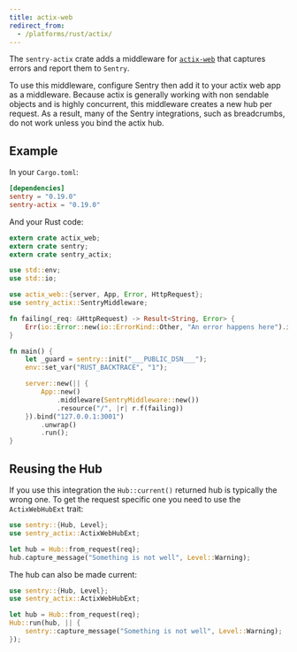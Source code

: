 ```yaml
---
title: actix-web
redirect_from:
  - /platforms/rust/actix/
---
```


The `sentry-actix` crate adds a middleware for [`actix-web`](https://actix.rs/) that captures errors and report them to `Sentry`.

To use this middleware, configure Sentry then add it to your actix web app as a middleware. Because actix is generally working with non sendable objects and is highly concurrent, this middleware creates a new hub per request. As a result, many of the Sentry integrations, such as breadcrumbs, do not work unless you bind the actix hub.

## Example

In your `Cargo.toml`:

```toml {filename:Cargo.toml}
[dependencies]
sentry = "0.19.0"
sentry-actix = "0.19.0"
```

And your Rust code:

```rust {filename:main.rs}
extern crate actix_web;
extern crate sentry;
extern crate sentry_actix;

use std::env;
use std::io;

use actix_web::{server, App, Error, HttpRequest};
use sentry_actix::SentryMiddleware;

fn failing(_req: &HttpRequest) -> Result<String, Error> {
    Err(io::Error::new(io::ErrorKind::Other, "An error happens here").into())
}

fn main() {
    let _guard = sentry::init("___PUBLIC_DSN___");
    env::set_var("RUST_BACKTRACE", "1");

    server::new(|| {
        App::new()
            .middleware(SentryMiddleware::new())
            .resource("/", |r| r.f(failing))
    }).bind("127.0.0.1:3001")
        .unwrap()
        .run();
}
```

## Reusing the Hub

If you use this integration the `Hub::current()` returned hub is typically the wrong one.
To get the request specific one you need to use the `ActixWebHubExt` trait:

```rust
use sentry::{Hub, Level};
use sentry_actix::ActixWebHubExt;

let hub = Hub::from_request(req);
hub.capture_message("Something is not well", Level::Warning);
```

The hub can also be made current:

```rust
use sentry::{Hub, Level};
use sentry_actix::ActixWebHubExt;

let hub = Hub::from_request(req);
Hub::run(hub, || {
    sentry::capture_message("Something is not well", Level::Warning);
});
```
